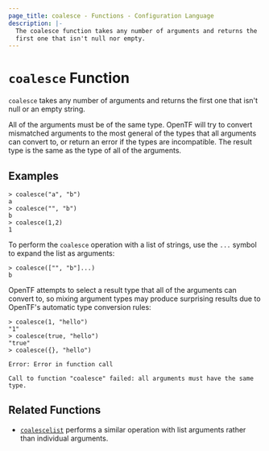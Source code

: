 ```yaml
---
page_title: coalesce - Functions - Configuration Language
description: |-
  The coalesce function takes any number of arguments and returns the
  first one that isn't null nor empty.
---
```


# `coalesce` Function

`coalesce` takes any number of arguments and returns the first one
that isn't null or an empty string.

All of the arguments must be of the same type. OpenTF will try to
convert mismatched arguments to the most general of the types that all
arguments can convert to, or return an error if the types are incompatible.
The result type is the same as the type of all of the arguments.

## Examples

```
> coalesce("a", "b")
a
> coalesce("", "b")
b
> coalesce(1,2)
1
```

To perform the `coalesce` operation with a list of strings, use the `...`
symbol to expand the list as arguments:

```
> coalesce(["", "b"]...)
b
```

OpenTF attempts to select a result type that all of the arguments can
convert to, so mixing argument types may produce surprising results due to
OpenTF's automatic type conversion rules:

```
> coalesce(1, "hello")
"1"
> coalesce(true, "hello")
"true"
> coalesce({}, "hello")

Error: Error in function call

Call to function "coalesce" failed: all arguments must have the same type.
```

## Related Functions

* [`coalescelist`](/opentf/language/functions/coalescelist) performs a similar operation with
  list arguments rather than individual arguments.
